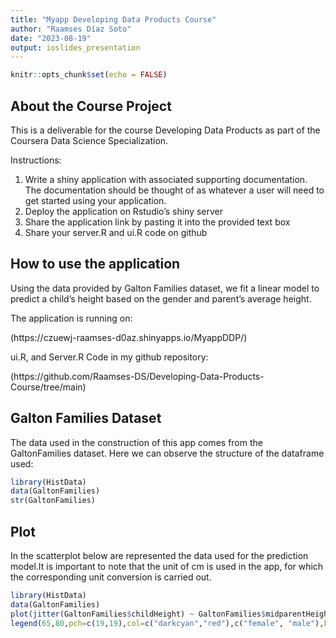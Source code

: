 ```yaml
---
title: "Myapp Developing Data Products Course"
author: "Raamses Díaz Soto"
date: "2023-08-19"
output: ioslides_presentation
---
```


```r
knitr::opts_chunk$set(echo = FALSE)
```

## About the Course Project

This is a deliverable for the course Developing Data Products as part of the Coursera Data Science Specialization.

Instructions:

1. Write a shiny application with associated supporting documentation. The documentation should be thought of as whatever a user will need to get started using your application.
2. Deploy the application on Rstudio's shiny server
3. Share the application link by pasting it into the provided text box
4. Share your server.R and ui.R code on github

## How to use the application

Using the data provided by Galton Families dataset, we fit a linear model to predict a child's height based on the gender and parent's average height.

The application is running on: 

(https://czuewj-raamses-d0az.shinyapps.io/MyappDDP/)

ui.R, and Server.R Code in my github repository:

(https://github.com/Raamses-DS/Developing-Data-Products-Course/tree/main)

## Galton Families Dataset

The data used in the construction of this app comes from the GaltonFamilies dataset. Here we can observe the structure of the dataframe used: 

```r
library(HistData)
data(GaltonFamilies)
str(GaltonFamilies)
```

## Plot
In the scatterplot below are represented the data used for the prediction model.It is important to note that the unit of cm is used in the app, for which the corresponding unit conversion is carried out.
```r
library(HistData)
data(GaltonFamilies)
plot(jitter(GaltonFamilies$childHeight) ~ GaltonFamilies$midparentHeight,xlab="Average Height of the Parents (in inches)",ylab="Height of the Child (in inches)",main="Scatterplot of Galton Family Data",pch=19,frame.plot=FALSE,col=ifelse(GaltonFamilies$gender=="female", "darkcyan", "red"))
legend(65,80,pch=c(19,19),col=c("darkcyan","red"),c("female", "male"),bty="o",cex=.8)
```
